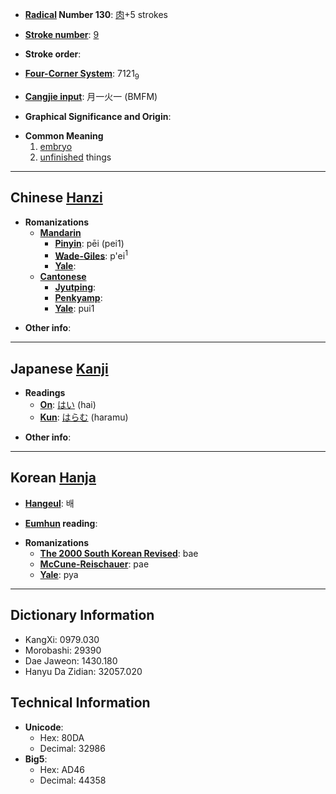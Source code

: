 * '''[[Wiktionary:Chinese radical index| Radical]] Number 130''': [[Wiktionary:Chinese radical index 肉|肉]]+5 strokes

* '''[[Wiktionary:Chinese total strokes index|Stroke number]]''': [[Wiktionary:Chinese total strokes index 9|9]]

* '''Stroke order''': 

* '''[[Wiktionary:Chinese four corner index|Four-Corner System]]''': 7121<sub>9</sub>

* '''[[Wiktionary:Chinese Cangjie index|Cangjie input]]''': 月一火一 (BMFM)

* '''Graphical Significance and Origin''': 

* '''Common Meaning'''
*#[[embryo]]
*# [[unfinished]] things

----

== Chinese [[Hanzi]] ==

* '''Romanizations'''
** '''[[Mandarin]]'''
*** '''[[Pinyin]]''': pēi (pei1)
*** '''[[Wade-Giles]]''': p'ei<sup>1</sup>
*** '''[[Yale]]''': 
** '''[[Cantonese]]'''
*** '''[[Jyutping]]''':
*** '''[[Penkyamp]]''': 
*** '''[[Yale]]''': pui1

* '''Other info''': 

----

== Japanese [[Kanji]] ==

* '''Readings'''
** '''[[On]]''': [[はい]] (hai)
** '''[[Kun]]''': [[はらむ]] (haramu)

* '''Other info''':  

----

== Korean [[Hanja]] ==

* '''[[Hangeul]]''': 배

* '''[[Eumhun]] reading''': 

* '''Romanizations'''
** '''[[The 2000 South Korean Revised Romanization|The 2000 South Korean Revised]]''': bae
** '''[[McCune-Reischauer]]''': pae
** '''[[Yale]]''': pya

----

== Dictionary Information ==

* KangXi: 0979.030
* Morobashi: 29390
* Dae Jaweon: 1430.180
* Hanyu Da Zidian: 32057.020

== Technical Information ==

* '''Unicode''':
** Hex: 80DA
** Decimal: 32986
* '''Big5''':
** Hex: AD46
** Decimal: 44358